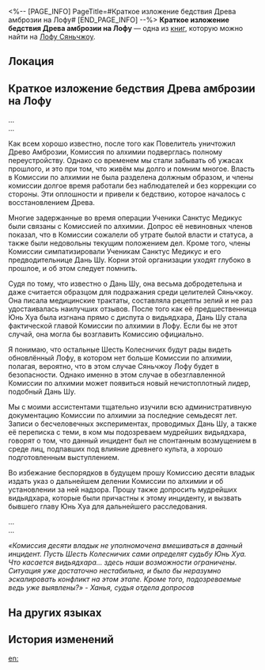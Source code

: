 <%-- [PAGE_INFO]
PageTitle=#Краткое изложение бедствия Древа амброзии на Лофу#
[END_PAGE_INFO] --%>
{{Дополнить}}
{{Книга Инфобокс
|id           = 268
|Название     = 
|Изображение  = Иконка рукописи с Лофу Сяньчжоу.png
|Мир          = Лофу Сяньчжоу
|Томов        = 1
|Автор        = <!--нужно добавить-->
|Описание     = Краткое изложение материалов расследования, проведённого судьёй Комиссии десяти владык в связи с бедствием Древа амброзии.
|Том1         = {{tx}}
|Источник1    = {{tx|Отсутствует источник}}
|Персонажи    = 
|Фракции      = 
}}
'''Краткое изложение бедствия Древа амброзии на Лофу''' — одна из [[Книги|книг]], которую можно найти на [[Лофу Сяньчжоу]].

==Локация==
{{Отметка карты|<!--название карты-->|<!--id отметки-->}}

==Краткое изложение бедствия Древа амброзии на Лофу==
...<br />
...

Как всем хорошо известно, после того как Повелитель уничтожил Древо Амброзии, Комиссия по алхимии подверглась полному переустройству. Однако со временем мы стали забывать об ужасах прошлого, и это при том, что живём мы долго и помним многое. Власть в Комиссии по алхимии не была разделена должным образом, и члены комиссии долгое время работали без наблюдателей и без коррекции со стороны. Эти оплошности и привели к бедствию, которое началось с восстановлением Древа.

Многие задержанные во время операции Ученики Санктус Медикус были связаны с Комиссией по алхимии. Допрос её невиновных членов показал, что в Комиссии сожалели об утрате былой власти и статуса, а также были недовольны текущим положением дел. Кроме того, члены Комиссии симпатизировали Ученикам Санктус Медикус и его предводительнице Дань Шу. Корни этой организации уходят глубоко в прошлое, и об этом следует помнить.

Судя по тому, что известно о Дань Шу, она весьма добродетельна и даже считается образцом для подражания среди целителей Сяньчжоу. Она писала медицинские трактаты, составляла рецепты зелий и не раз удостаивалась наилучших отзывов. После того как её предшественница Юнь Хуа была изгнана прямо с диспута о видьядхара, Дань Шу стала фактической главой Комиссии по алхимии в Лофу. Если бы не этот случай, она могла бы возглавить Комиссию официально.

Я понимаю, что остальные Шесть Колесничих будут рады видеть обновлённый Лофу, в котором нет больше Комиссии по алхимии, полагая, вероятно, что в этом случае Сяньчжоу Лофу будет в безопасности. Однако именно в этом случае в обезглавленной Комиссии по алхимии может появиться новый нечистоплотный лидер, подобный Дань Шу.

Мы с моими ассистентами тщательно изучили всю административную документацию Комиссии по алхимии за последние семьдесят лет. Записи о бесчеловечных экспериментах, проводимых Дань Шу, а также её переписка с теми, в ком мы подозреваем мудрейших видьядхара, говорят о том, что данный инцидент был не спонтанным возмущением в среде лиц, подпавших под влияние древнего культа, а хорошо подготовленным выступлением.

Во избежание беспорядков в будущем прошу Комиссию десяти владык издать указ о дальнейшем делении Комиссии по алхимии и об установлении за ней надзора. Прошу также допросить мудрейших видьядхара, которые были причастны к этому инциденту, и вызвать бывшего главу Юнь Хуа для дальнейшего расследования.

...<br />
...

<div align="left">''«Комиссия десяти владык не уполномочена вмешиваться в данный инцидент. Пусть Шесть Колесничих сами определят судьбу Юнь Хуа. Что касается видьядхара... здесь наши возможности ограничены. Ситуация уже достаточно нестабильна, и было бы неразумно эскалировать конфликт на этом этапе. Кроме того, подозреваемые ведь уже выявлены?» - Ханья, судья отдела допросов''</div>

==На других языках==
{{На других языках
|en   = Summary of the Luofu's Ambrosial Arbor Crisis
|zhs  = 罗浮若木灾异始末考摘要
|zht  = 羅浮若木災異始末考摘要
|ja   = 羅浮若木災異の始末に関する考察・摘要
|ko   = 나부 신수 재난에 대한 고찰 요약
|es   = Resumen de la crisis del Árbol de la Ambrosía del Luofu
|fr   = Rapport sur la crise de l'Arbre d'ambroisie du Luofu
|ru   = Краткое изложение бедствия Древа амброзии на Лофу
|th   = บทสรุปของวิกฤติ Ambrosial Arbor ใน Luofu
|vi   = Tóm Tắt Tai Họa Nhã Mộc Luofu
|de   = Zusammenfassung der Himmelsbaum-Krise der Luofu
|id   = Ringkasan Krisis Ambrosial Arbor Luofu
|pt   = Resumo da Crise da Árvore Ambrosiana do Luofu
}}

==История изменений==
{{История изменений|3.5}}

[[en:]]